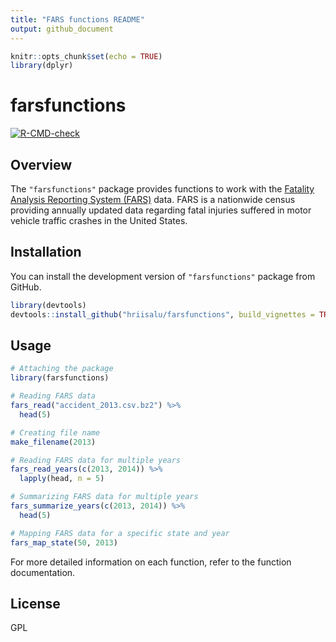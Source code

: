 ```yaml
---
title: "FARS functions README"
output: github_document
---
```


```r
knitr::opts_chunk$set(echo = TRUE)
library(dplyr)
```

# farsfunctions

<!-- badges: start -->
[![R-CMD-check](https://github.com/hriisalu/farsfunctions/actions/workflows/R-CMD-check.yaml/badge.svg)](https://github.com/hriisalu/farsfunctions/actions/workflows/R-CMD-check.yaml)
<!-- badges: end -->

## Overview

The `"farsfunctions"` package provides functions to work with the [Fatality Analysis Reporting System (FARS)](https://www.nhtsa.gov/research-data/fatality-analysis-reporting-system-fars) data. FARS is a nationwide census providing annually updated data regarding fatal injuries suffered in motor vehicle traffic crashes in the United States. 

## Installation

You can install the development version of `"farsfunctions"` package from GitHub.

```r
library(devtools)
devtools::install_github("hriisalu/farsfunctions", build_vignettes = TRUE, force = TRUE)
```

## Usage

```r
# Attaching the package
library(farsfunctions)
```

```r
# Reading FARS data
fars_read("accident_2013.csv.bz2") %>% 
  head(5)

# Creating file name
make_filename(2013)

# Reading FARS data for multiple years
fars_read_years(c(2013, 2014)) %>% 
  lapply(head, n = 5)

# Summarizing FARS data for multiple years
fars_summarize_years(c(2013, 2014)) %>% 
  head(5)

# Mapping FARS data for a specific state and year
fars_map_state(50, 2013)

```

For more detailed information on each function, refer to the function documentation.

## License

GPL

